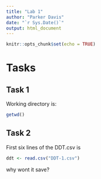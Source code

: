 ```yaml
---
title: "Lab 1"
author: "Parker Davis"
date: "`r Sys.Date()`"
output: html_document
---
```


```r
knitr::opts_chunk$set(echo = TRUE)
```

# Tasks

## Task 1

Working directory is:
```r
getwd()
```

## Task 2

First six lines of the DDT.csv is

```r
ddt <- read.csv("DDT-1.csv")
```
why wont it save?


